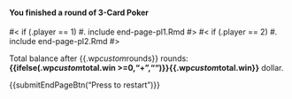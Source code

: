 <h4>You finished a round of 3-Card Poker</h4>

#< if (.player == 1)
#. include end-page-pl1.Rmd
#>
#< if (.player == 2)
#. include end-page-pl2.Rmd
#>

Total balance after {{.wp$custom$rounds}} rounds:
<b>{{ifelse(.wp$custom$total.win >=0,"+","")}}{{.wp$custom$total.win}}</b> dollar.

{{submitEndPageBtn("Press to restart")}}
